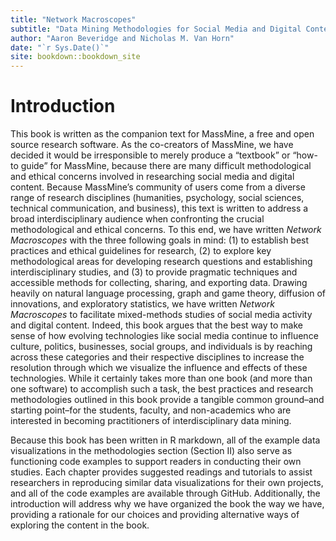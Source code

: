 ```yaml
---
title: "Network Macroscopes"
subtitle: "Data Mining Methodologies for Social Media and Digital Content"
author: "Aaron Beveridge and Nicholas M. Van Horn"
date: "`r Sys.Date()`"
site: bookdown::bookdown_site
---
```


# Introduction {-}
This book is written as the companion text for MassMine, a free and open source research software. As the co-creators of MassMine, we have decided it would be irresponsible to merely produce a "textbook" or "how-to guide" for MassMine, because there are many difficult methodological and ethical concerns involved in researching social media and digital content. Because MassMine's community of users come from a diverse range of research disciplines (humanities, psychology, social sciences, technical communication, and business), this text is written to address a broad interdisciplinary audience when confronting the crucial methodological and ethical concerns. To this end, we have written *Network Macroscopes* with the three following goals in mind: (1) to establish best practices and ethical guidelines for research, (2) to explore key methodological areas for developing research questions and establishing interdisciplinary studies, and (3) to provide pragmatic techniques and accessible methods for collecting, sharing, and exporting data. Drawing heavily on natural language processing, graph and game theory, diffusion of innovations, and exploratory statistics, we have written *Network Macroscopes* to facilitate mixed-methods studies of social media activity and digital content. Indeed, this book argues that the best way to make sense of how evolving technologies like social media continue to influence culture, politics, businesses, social groups, and individuals is by reaching across these categories and their respective disciplines to increase the resolution through which we visualize the influence and effects of these technologies. While it certainly takes more than one book (and more than one software) to accomplish such a task, the best practices and research methodologies outlined in this book provide a tangible common ground--and starting point--for the students, faculty, and non-academics who are interested in becoming practitioners of interdisciplinary data mining.

Because this book has been written in R markdown, all of the example data visualizations in the methodologies section (Section II) also serve as functioning code examples to support readers in conducting their own studies. Each chapter provides suggested readings and tutorials to assist researchers in reproducing similar data visualizations for their own projects, and all of the code examples are available through GitHub. Additionally, the introduction will address why we have organized the book the way we have, providing a rationale for our choices and providing alternative ways of exploring the content in the book.
